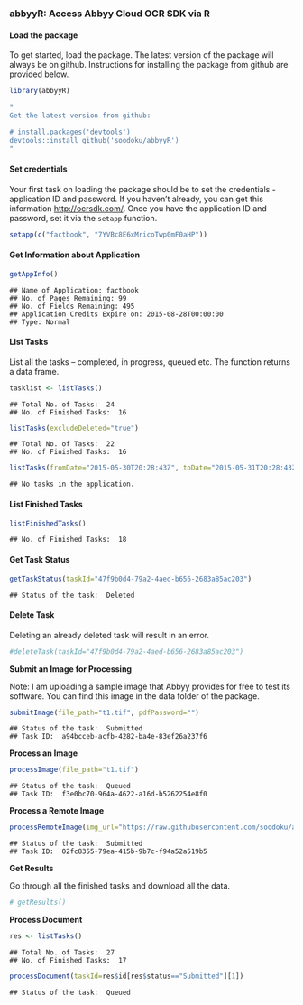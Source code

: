 ### abbyyR: Access Abbyy Cloud OCR SDK via R

#### Load the package

To get started, load the package. The latest version of the package will always be on github. Instructions for installing the package from github are provided below.



```r
library(abbyyR)
```


```r
"
Get the latest version from github:

# install.packages('devtools')
devtools::install_github('soodoku/abbyyR')
"
```

#### Set credentials

Your first task on loading the package should be to set the credentials - application ID and password. If you haven't already, you can get this information 
[http://ocrsdk.com/](http://ocrsdk.com/). Once you have the application ID and password, set it via the `setapp` function. 


```r
setapp(c("factbook", "7YVBc8E6xMricoTwp0mF0aHP"))
```

#### Get Information about Application


```r
getAppInfo()
```

```
## Name of Application: factbook
## No. of Pages Remaining: 99
## No. of Fields Remaining: 495
## Application Credits Expire on: 2015-08-28T00:00:00
## Type: Normal
```

#### List Tasks 

List all the tasks -- completed, in progress, queued etc. The function returns a data frame.


```r
tasklist <- listTasks()
```

```
## Total No. of Tasks:  24 
## No. of Finished Tasks:  16
```

```r
listTasks(excludeDeleted="true")
```

```
## Total No. of Tasks:  22 
## No. of Finished Tasks:  16
```

```r
listTasks(fromDate="2015-05-30T20:28:43Z", toDate="2015-05-31T20:28:43Z")
```

```
## No tasks in the application.
```

#### List Finished Tasks


```r
listFinishedTasks()
```

```
## No. of Finished Tasks:  18
```

#### Get Task Status


```r
getTaskStatus(taskId="47f9b0d4-79a2-4aed-b656-2683a85ac203")
```

```
## Status of the task:  Deleted
```

#### Delete Task

Deleting an already deleted task will result in an error.


```r
#deleteTask(taskId="47f9b0d4-79a2-4aed-b656-2683a85ac203")
```

**Submit an Image for Processing**

Note: I am uploading a sample image that Abbyy provides for free to test its software. You can find this image in the data folder of the package.


```r
submitImage(file_path="t1.tif", pdfPassword="")
```

```
## Status of the task:  Submitted 
## Task ID:  a94bcceb-acfb-4282-ba4e-83ef26a237f6
```

**Process an Image**


```r
processImage(file_path="t1.tif")
```

```
## Status of the task:  Queued 
## Task ID:  f3e0bc70-964a-4622-a16d-b5262254e8f0
```

**Process a Remote Image**


```r
processRemoteImage(img_url="https://raw.githubusercontent.com/soodoku/abbyyR/master/inst/extdata/t1.TIF")
```

```
## Status of the task:  Submitted 
## Task ID:  02fc8355-79ea-415b-9b7c-f94a52a519b5
```

**Get Results**

Go through all the finished tasks and download all the data.


```r
# getResults()
```

**Process Document**


```r
res <- listTasks()
```

```
## Total No. of Tasks:  27 
## No. of Finished Tasks:  17
```

```r
processDocument(taskId=res$id[res$status=="Submitted"][1])
```

```
## Status of the task:  Queued
```


